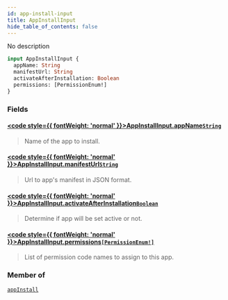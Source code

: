```yaml
---
id: app-install-input
title: AppInstallInput
hide_table_of_contents: false
---
```








No description

```graphql
input AppInstallInput {
  appName: String
  manifestUrl: String
  activateAfterInstallation: Boolean
  permissions: [PermissionEnum!]
}
```


### Fields

#### [<code style={{ fontWeight: 'normal' }}>AppInstallInput.<b>appName</b></code>](#)<Bullet />[`String`](../../../developer/api-reference/scalars/string) <Badge class="secondary" text="scalar"/>
> Name of the app to install.
> 

#### [<code style={{ fontWeight: 'normal' }}>AppInstallInput.<b>manifestUrl</b></code>](#)<Bullet />[`String`](../../../developer/api-reference/scalars/string) <Badge class="secondary" text="scalar"/>
> Url to app's manifest in JSON format.
> 

#### [<code style={{ fontWeight: 'normal' }}>AppInstallInput.<b>activateAfterInstallation</b></code>](#)<Bullet />[`Boolean`](../../../developer/api-reference/scalars/boolean) <Badge class="secondary" text="scalar"/>
> Determine if app will be set active or not.
> 

#### [<code style={{ fontWeight: 'normal' }}>AppInstallInput.<b>permissions</b></code>](#)<Bullet />[`[PermissionEnum!]`](../../../developer/api-reference/enums/permission-enum) <Badge class="secondary" text="list"/> <Badge class="secondary" text="enum"/>
> List of permission code names to assign to this app.
> 



### Member of

[`appInstall`](../../../developer/api-reference/mutations/app-install)  <Badge class="secondary" text="mutation"/>



